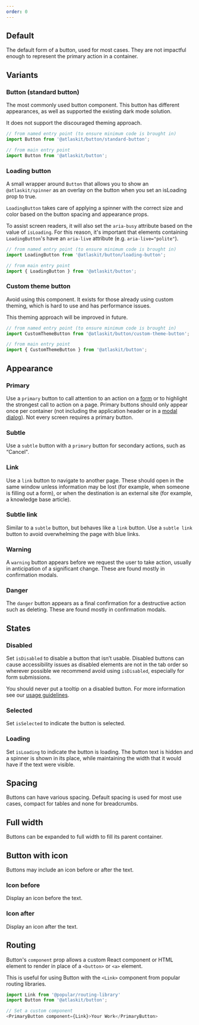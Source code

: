 ```yaml
---
order: 0
---
```



## Default

The default form of a button, used for most cases. They are not impactful enough to represent the primary action in a container.

<Example Component={ButtonDefault} packageName="@atlaskit/button" />

## Variants

### Button (standard button)

The most commonly used button component. This button has different appearances, as well as supported the existing dark mode solution.

It does not support the discouraged theming approach.

```js
// from named entry point (to ensure minimum code is brought in)
import Button from '@atlaskit/button/standard-button';   

// from main entry point
import Button from '@atlaskit/button';
```

### Loading button

A small wrapper around `Button` that allows you to show an `@atlaskit/spinner` as an overlay on the button when you set an isLoading prop to true.

`LoadingButton` takes care of applying a spinner with the correct size and color based on the button spacing and appearance props.

To assist screen readers, it will also set the `aria-busy` attribute based on the value of `isLoading`. For this reason, it's important that elements containing `LoadingButton`'s have an `aria-live` attribute (e.g. `aria-live="polite"`).

```js
// from named entry point (to ensure minimum code is brought in)
import LoadingButton from '@atlaskit/button/loading-button';   

// from main entry point
import { LoadingButton } from '@atlaskit/button';
```

### Custom theme button

Avoid using this component. It exists for those already using custom theming, which is hard to use and has performance issues.

This theming approach will be improved in future.

```js
// from named entry point (to ensure minimum code is brought in)
import CustomThemeButton from '@atlaskit/button/custom-theme-button';   

// from main entry point
import { CustomThemeButton } from '@atlaskit/button';
```

<!-- WARNING: A pollinator test visits this page and searches for this title to validate the page loaded correctly -->
<!-- https://pollinator.prod.atl-paas.net/checks/f7425790-6c31-4368-9911-3facd24cb51f -->
<!-- If this title "Appearance" is removed from the page, please update the pollinator test -->

## Appearance

### Primary

Use a `primary` button to call attention to an action on a [form](/patterns/forms) or to highlight the strongest call to action on a page.
Primary buttons should only appear once per container (not including the application header or in a [modal dialog](/components/modal-dialog)). Not every screen requires a primary button.

<Example Component={ButtonPrimary} packageName="@atlaskit/button" />

### Subtle

Use a `subtle` button with a `primary` button for secondary actions, such as “Cancel".

<Example Component={ButtonSubtle} packageName="@atlaskit/button" />

### Link

Use a `link` button to navigate to another page. These should open in the same window unless information may be lost (for example, when someone is filling out a form), or when the destination is an external site (for example, a knowledge base article).

<Example Component={ButtonLink} packageName="@atlaskit/button" />

### Subtle link

Similar to a `subtle` button, but behaves like a `link` button. Use a `subtle link` button to avoid overwhelming the page with blue links.

<Example Component={ButtonSubtleLink} packageName="@atlaskit/button" />

### Warning

A `warning` button appears before we request the user to take action, usually in anticipation of a significant change. These are found mostly in confirmation modals.

<Example Component={ButtonWarning} packageName="@atlaskit/button" />

### Danger

The `danger` button appears as a final confirmation for a destructive action such as deleting. These are found mostly in confirmation modals.

<Example Component={ButtonDanger} packageName="@atlaskit/button" />

## States

### Disabled

Set `isDisabled` to disable a button that isn’t usable. Disabled buttons can cause accessibility issues as disabled elements are not in the tab order so wherever possible we recommend avoid using `isDisabled`, especially for form submissions.

You should never put a tooltip on a disabled button. For more information see our [usage guidelines](/components/button/usage#do-not-put-tooltips-on-disabled-buttons).

<Example Component={ButtonDisabled} packageName="@atlaskit/button" />

### Selected

Set `isSelected` to indicate the button is selected.

<Example Component={ButtonSelected} packageName="@atlaskit/button" />

### Loading

Set `isLoading` to indicate the button is loading. The button text is hidden and a spinner is shown in its place, while maintaining the width that it would have if the text were visible.

<Example Component={ButtonLoading} packageName="@atlaskit/button" />

## Spacing

Buttons can have various spacing. Default spacing is used for most use cases, compact for tables and none for breadcrumbs.

<Example Component={ButtonPadding} packageName="@atlaskit/button" />

## Full width

Buttons can be expanded to full width to fill its parent container.

<Example Component={ButtonFullWidth} packageName="@atlaskit/button" />

## Button with icon

Buttons may include an icon before or after the text.

### Icon before

Display an icon before the text.

<Example Component={ButtonWithIconBefore} packageName="@atlaskit/button" />

### Icon after

Display an icon after the text.

<Example Component={ButtonWithIconAfter} packageName="@atlaskit/button" />

## Routing

Button's `component` prop allows a custom React component or HTML element to render
in place of a `<button>` or `<a>` element.

This is useful for using Button with the `<Link>` component from popular routing libraries.

```js
import Link from '@popular/routing-library'
import Button from '@atlaskit/button';

// Set a custom component
<PrimaryButton component={Link}>Your Work</PrimaryButton>
```
